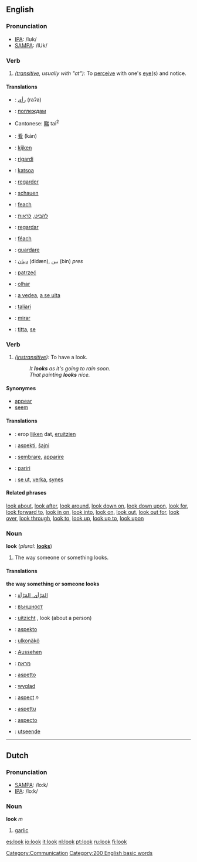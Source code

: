 ==English==
===Pronunciation===
*[[IPA]]: /lʊk/
*[[SAMPA]]: /lUk/

===Verb===
{{en-infl-reg-consonant|look||}}

# ''([[transitive]], usually with "at"):'' To [[perceive]] with one's [[eye]](s) and notice.

====Translations====
{{top}}
<!--languages from A to I go here-->
*{{ar}}: [[رأى]] (raʔa)
*{{bg}}: [[поглеждам]]
*Cantonese: [[睇]] tai<sup>2</sup>
*{{zh}}: [[看]] (kàn)
*{{nl}}: [[kijken]]
*{{eo}}: [[rigardi]]
*{{fi}}: [[katsoa]]
*{{fr}}: [[regarder]]
*{{de}}: [[schauen]]
*{{ga}}: [[feach]]
*{{he}}: [[להביט]], [[לראות]]
*{{io}}: [[regardar]]
*{{ga}}: [[féach]]
*{{it}}: [[guardare]]
{{mid}}
<!--languages from J to Z go here-->
*{{fa}}: [[دیدَن]] (didæn), [[بین]] (bin) ''pres''
*{{pl}}: [[patrzeć]]
*{{pt}}: [[olhar]]
*{{ro}}: [[a vedea]], [[a se uita]]
*{{scn}}: [[taliari]]
*{{es}}: [[mirar]]
*{{sv}}: [[titta]], [[se]]
{{bottom}}

===Verb===
{{en-infl-reg-consonant|look||}}

# ''([[instransitive]]):'' To have a look.
#:''It '''looks''' as it's going to rain soon.''
#:''That painting '''looks''' nice.''

====Synonymes====
*[[appear]]
*[[seem]]

====Translations====
{{top}}
<!--languages from A to I go here-->
*{{nl}}: erop [[lijken]] dat, [[eruitzien]]
*{{eo}}: [[aspekti]], [[ŝajni]]
*{{it}}: [[sembrare]], [[apparire]]
{{mid}}
<!--languages from J to Z go here-->
*{{scn}}: [[pariri]]
*{{sv}}: [[se ut]], [[verka]], [[synes]]
{{bottom}}

====Related phrases====
[[look about]], [[look after]], [[look around]], [[look down on]], [[look down upon]], [[look for]], [[look forward to]], [[look in on]], [[look into]], [[look on]], [[look out]], [[look out for]], [[look over]], [[look through]], [[look to]], [[look up]], [[look up to]], [[look upon]]

===Noun===
'''look'''  (''plural:'' '''[[looks]]''')

# The way someone or something looks.

====Translations====
'''the way something or someone looks'''
{{top}}
<!--languages from A to I go here-->
*{{ar}}: [[المَرْأى, المَرْآة]]
*{{bg}}: [[външност]] {{f}}
*{{nl}}: [[uitzicht]] {{n}}, look {{m}} (about a person)
*{{eo}}: [[aspekto]]
*{{fi}}: [[ulkonäkö]]
*{{de}}: [[Aussehen]] {{n}}
*{{he}}: [[מראה]] {{m}}
*{{it}}: [[aspetto]] {{m}}
{{mid}}
<!--languages from J to Z go here-->
*{{pl}}: [[wygląd]]
*{{ro}}: [[aspect]] ''n''
*{{scn}}: [[aspettu]] {{m}}
*{{es}}: [[aspecto]] {{m}}
*{{sv}}: [[utseende]]
{{bottom}}
----

==Dutch==
===Pronunciation===
*[[w:SAMPA|SAMPA]]: /lo:k/
*[[w:IPA|IPA]]: /loːk/

===Noun===
'''look''' ''m''

# [[garlic]]

[[Category:Communication]]

[[Category:200 English basic words]]

[[es:look]]
[[io:look]]
[[it:look]]
[[nl:look]]
[[pt:look]]
[[ru:look]]
[[fi:look]]